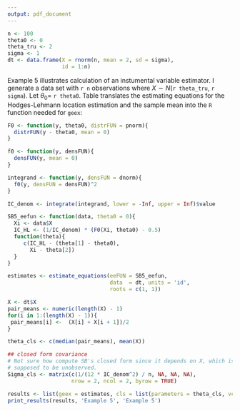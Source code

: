 ```yaml
---
output: pdf_document
---
```



```r
n <- 100
theta0 <- 0
theta_tru <- 2
sigma <- 1
dt <- data.frame(X = rnorm(n, mean = 2, sd = sigma),
                 id = 1:n)
```

Example 5 illustrates calculation of an instumental variable estimator. I generate a data set with `r n` observations where $X \sim N$(`r theta_tru`, `r sigma`). Let $\theta_0 =$ `r theta0`. Table \ref{ex5} translates the estimating equations for the Hodges-Lehmann location estimation and the sample mean into the `R` function needed for `geex`:

\begin{table}[H]
\centering
\label{ex5}
\caption{Translating math to code}
\begin{tabular}{cc}
$\psi(Y_i, \theta) = 
\begin{pmatrix}
IC_{\hat{\theta}_{HL}}(X; \theta_0) - (\theta_1 - \theta_0) \\
X_i - \theta_2 \\
\end{pmatrix}$ &
\begin{minipage}{3in}
\begin{verbatim}
SB5_eefun <- function(data, theta0 = 0){
  Xi <- data$X
  IC_HL <- (1/IC_denom) * (F0(Xi, theta0) - 0.5)
  function(theta){
     c(IC_HL - (theta[1] - theta0), 
       Xi - theta[2]) 
  }
}
\end{verbatim}
\end{minipage}
\end{tabular}
\end{table}

```r
F0 <- function(y, theta0, distrFUN = pnorm){
  distrFUN(y - theta0, mean = 0)
}

f0 <- function(y, densFUN){
  densFUN(y, mean = 0)
}

integrand <- function(y, densFUN = dnorm){
  f0(y, densFUN = densFUN)^2
}

IC_denom <- integrate(integrand, lower = -Inf, upper = Inf)$value

SB5_eefun <- function(data, theta0 = 0){
  Xi <- data$X
  IC_HL <- (1/IC_denom) * (F0(Xi, theta0) - 0.5)
  function(theta){
     c(IC_HL - (theta[1] - theta0),
       Xi - theta[2]) 
  }
}
```

```r
estimates <- estimate_equations(eeFUN = SB5_eefun, 
                                data  = dt, units = 'id', 
                                roots = c(1, 1))
```

```r
X <- dt$X
pair_means <- numeric(length(X) - 1)
for(i in 1:(length(X) - 1)){
 pair_means[i] <-  (X[i] + X[i + 1])/2
}

theta_cls <- c(median(pair_means), mean(X))

## closed form covariance
# Not sure how compute SB's closed form since it depends on X, which is
# supposed to be unobserved.
Sigma_cls <- matrix(c(1/(12 * IC_denom^2) / n, NA, NA, NA), 
                    nrow = 2, ncol = 2, byrow = TRUE)
```

```r
results <- list(geex = estimates, cls = list(parameters = theta_cls, vcov = Sigma_cls))
print_results(results, 'Example 5', 'Example 5')
```
